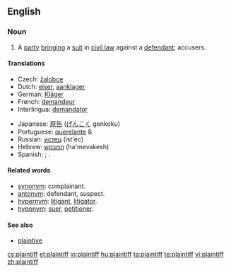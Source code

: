 ==English==
{{wikipedia}}

===Noun===
{{en-noun}}

# A [[party]] [[bringing]] a [[suit]] in [[civil law]] against a [[defendant]]; accusers.

====Translations====
{{trans-top|party bringing a suit in civil law against a defendant}}
*Czech: [[žalobce]] {{m}}
*Dutch: [[eiser]], [[aanklager]]
*German: [[Kläger]] {{m}}
*French: [[demandeur]]
*Interlingua: [[demandator]]
{{trans-mid}}
*Japanese: [[原告]] ([[げんこく]] genkoku)
*Portuguese: [[querelante]] {{m}} & {{f}}
*Russian: [[истец]] (ist'éc) {{m}}
*Hebrew: [[המבקש]] (ha'mevakesh)
*Spanish: {{t|es|demandante}}; {{t|es|querellante}}. 

{{trans-bottom}}

==== Related words ====
*[[synonym]]: complainant.
*[[antonym]]: defendant, suspect.
*[[hypernym]]: [[litigant]], [[litigator]].
*[[hyponym]]: [[suer]], [[petitioner]].

====See also====
*[[plaintive]]

[[cs:plaintiff]]
[[et:plaintiff]]
[[io:plaintiff]]
[[hu:plaintiff]]
[[ta:plaintiff]]
[[te:plaintiff]]
[[vi:plaintiff]]
[[zh:plaintiff]]